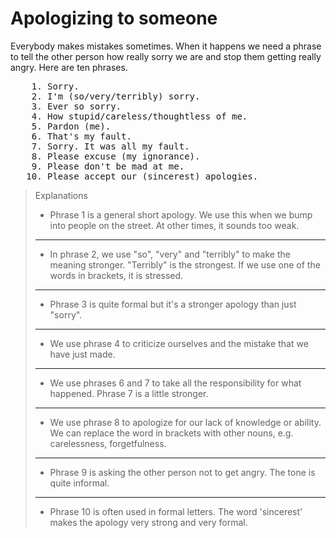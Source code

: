 # Apologizing to someone

Everybody makes mistakes sometimes. When it happens we need a phrase to tell the other person how really sorry we are and stop them getting really angry. Here are ten phrases.

<pre className="text-xl font-semibold font-sans leading-3">
    1. Sorry.
    2. I'm (so/very/terribly) sorry.
    3. Ever so sorry.
    4. How stupid/careless/thoughtless of me.
    5. Pardon (me).
    6. That's my fault.
    7. Sorry. It was all my fault.
    8. Please excuse (my ignorance).
    9. Please don't be mad at me.
   10. Please accept our (sincerest) apologies.
</pre>

> Explanations
>
> - Phrase 1 is a general short apology. We use this when we bump into people on the street. At other times, it sounds too weak.
>
> ---
>
> - In phrase 2, we use "so", "very" and "terribly" to make the meaning stronger. "Terribly" is the strongest. If we use one of the words in brackets, it is stressed.
>
> ---
>
> - Phrase 3 is quite formal but it's a stronger apology than just "sorry".
>
> ---
>
> - We use phrase 4 to criticize ourselves and the mistake that we have just made.
>
> ---
>
> - We use phrases 6 and 7 to take all the responsibility for what happened. Phrase 7 is a little stronger.
>
> ---
>
> - We use phrase 8 to apologize for our lack of knowledge or ability. We can replace the word in brackets with other nouns, e.g. carelessness, forgetfulness.
>
> ---
>
> - Phrase 9 is asking the other person not to get angry. The tone is quite informal.
>
> ---
>
> - Phrase 10 is often used in formal letters. The word 'sincerest' makes the apology very strong and very formal.
